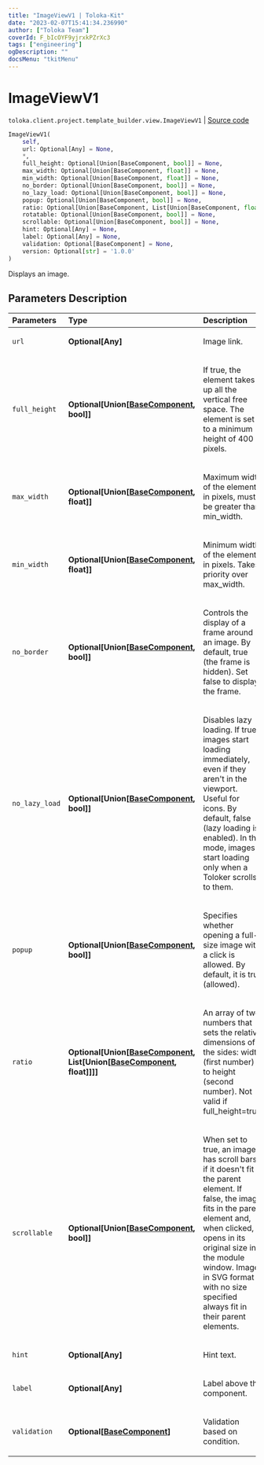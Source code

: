 ```yaml
---
title: "ImageViewV1 | Toloka-Kit"
date: "2023-02-07T15:41:34.236990"
author: ["Toloka Team"]
coverId: F_bIcOYF9yjrxkPZrXc3
tags: ["engineering"]
ogDescription: ""
docsMenu: "tkitMenu"
---
```


# ImageViewV1
`toloka.client.project.template_builder.view.ImageViewV1` | [Source code](https://github.com/Toloka/toloka-kit/blob/v1.1.3/src/client/project/template_builder/view.py#L211)

```python
ImageViewV1(
    self,
    url: Optional[Any] = None,
    *,
    full_height: Optional[Union[BaseComponent, bool]] = None,
    max_width: Optional[Union[BaseComponent, float]] = None,
    min_width: Optional[Union[BaseComponent, float]] = None,
    no_border: Optional[Union[BaseComponent, bool]] = None,
    no_lazy_load: Optional[Union[BaseComponent, bool]] = None,
    popup: Optional[Union[BaseComponent, bool]] = None,
    ratio: Optional[Union[BaseComponent, List[Union[BaseComponent, float]]]] = None,
    rotatable: Optional[Union[BaseComponent, bool]] = None,
    scrollable: Optional[Union[BaseComponent, bool]] = None,
    hint: Optional[Any] = None,
    label: Optional[Any] = None,
    validation: Optional[BaseComponent] = None,
    version: Optional[str] = '1.0.0'
)
```

Displays an image.

## Parameters Description

| Parameters | Type | Description |
| :----------| :----| :-----------|
`url`|**Optional\[Any\]**|<p>Image link.</p>
`full_height`|**Optional\[Union\[[BaseComponent](/docs-new/toloka-kit/reference/toloka.client.project.template_builder.base.BaseComponent), bool\]\]**|<p>If true, the element takes up all the vertical free space. The element is set to a minimum height of 400 pixels.</p>
`max_width`|**Optional\[Union\[[BaseComponent](/docs-new/toloka-kit/reference/toloka.client.project.template_builder.base.BaseComponent), float\]\]**|<p>Maximum width of the element in pixels, must be greater than min_width.</p>
`min_width`|**Optional\[Union\[[BaseComponent](/docs-new/toloka-kit/reference/toloka.client.project.template_builder.base.BaseComponent), float\]\]**|<p>Minimum width of the element in pixels. Takes priority over max_width.</p>
`no_border`|**Optional\[Union\[[BaseComponent](/docs-new/toloka-kit/reference/toloka.client.project.template_builder.base.BaseComponent), bool\]\]**|<p>Controls the display of a frame around an image. By default, true (the frame is hidden). Set false to display the frame.</p>
`no_lazy_load`|**Optional\[Union\[[BaseComponent](/docs-new/toloka-kit/reference/toloka.client.project.template_builder.base.BaseComponent), bool\]\]**|<p>Disables lazy loading. If true, images start loading immediately, even if they aren&#x27;t in the viewport. Useful for icons. By default, false (lazy loading is enabled). In this mode, images start loading only when a Toloker scrolls to them.</p>
`popup`|**Optional\[Union\[[BaseComponent](/docs-new/toloka-kit/reference/toloka.client.project.template_builder.base.BaseComponent), bool\]\]**|<p>Specifies whether opening a full-size image with a click is allowed. By default, it is true (allowed).</p>
`ratio`|**Optional\[Union\[[BaseComponent](/docs-new/toloka-kit/reference/toloka.client.project.template_builder.base.BaseComponent), List\[Union\[[BaseComponent](/docs-new/toloka-kit/reference/toloka.client.project.template_builder.base.BaseComponent), float\]\]\]\]**|<p>An array of two numbers that sets the relative dimensions of the sides: width (first number) to height (second number). Not valid if full_height=true.</p>
`scrollable`|**Optional\[Union\[[BaseComponent](/docs-new/toloka-kit/reference/toloka.client.project.template_builder.base.BaseComponent), bool\]\]**|<p>When set to true, an image has scroll bars if it doesn&#x27;t fit in the parent element. If false, the image fits in the parent element and, when clicked, opens in its original size in the module window. Images in SVG format with no size specified always fit in their parent elements.</p>
`hint`|**Optional\[Any\]**|<p>Hint text.</p>
`label`|**Optional\[Any\]**|<p>Label above the component.</p>
`validation`|**Optional\[[BaseComponent](/docs-new/toloka-kit/reference/toloka.client.project.template_builder.base.BaseComponent)\]**|<p>Validation based on condition.</p>

